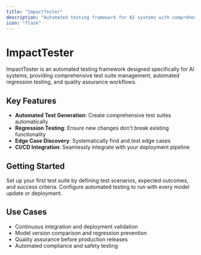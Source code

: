 ```yaml
---
title: "ImpactTester"
description: "Automated testing framework for AI systems with comprehensive test suite management"
icon: "flask"
---
```


# ImpactTester

ImpactTester is an automated testing framework designed specifically for AI systems, providing comprehensive test suite management, automated regression testing, and quality assurance workflows.

## Key Features

- **Automated Test Generation**: Create comprehensive test suites automatically
- **Regression Testing**: Ensure new changes don't break existing functionality
- **Edge Case Discovery**: Systematically find and test edge cases
- **CI/CD Integration**: Seamlessly integrate with your deployment pipeline

## Getting Started

Set up your first test suite by defining test scenarios, expected outcomes, and success criteria. Configure automated testing to run with every model update or deployment.

## Use Cases

- Continuous integration and deployment validation
- Model version comparison and regression prevention
- Quality assurance before production releases
- Automated compliance and safety testing 